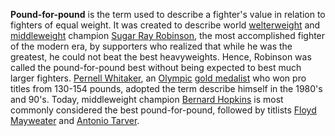 '''Pound-for-pound''' is the term used to describe a fighter's value in relation to fighters of equal weight. It was created to describe world [[welterweight]] and [[middleweight]] champion [[Sugar Ray Robinson]], the most accomplished fighter of the modern era, by supporters who realized that while he was the greatest, he could not beat the best heavyweights. Hence, Robinson was called the pound-for-pound best without being expected to best much larger fighters. [[Pernell Whitaker]], an [[Olympic]] [[gold medalist]] who won pro titles from 130-154 pounds, adopted the term describe himself in the 1980's and 90's. Today, middleweight champion [[Bernard Hopkins]] is most commonly considered the best pound-for-pound, followed by titlists [[Floyd Mayweater]] and [[Antonio Tarver]].